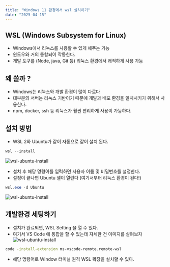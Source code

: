 ```yaml
---
title: "Windows 11 환경에서 wsl 설치하기"
date: "2025-04-15"
---
```


## WSL (Windows Subsystem for Linux)
* Windows에서 리눅스를 사용할 수 있게 해주는 기능
* 윈도우와 거의 통합되어 작동한다.
* 개발 도구를 (Node, java, Git 등) 리눅스 환경에서 쾌적하게 사용 가능

## 왜 쓸까 ?
* Windows는 리눅스와 개발 환경이 많이 다르다
* 대부분의 서버는 리눅스 기반이기 때문에 개발과 배포 환경을 일치시키기 위해서 사용한다.
* npm, docker, ssh 등 리눅스가 훨씬 편리하게 사용이 가능하다.

## 설치 방법
* WSL 2와 Ubuntu가 같이 자동으로 같이 설치 된다.

```powershell
wsl --install
```
![wsl-ubuntu-install](/posts/linux/wsl-ubuntu-install/1.png)

* 설치 후 해당 명령어를 입력하면 사용자 이름 및 비밀번호를 설정한다.
* 설정이 끝나면 Ubuntu 셸이 열린다 (여기서부터 리눅스 환경이 된다!)
```powershell
wsl.exe -d Ubuntu
```
![wsl-ubuntu-install](/posts/linux/wsl-ubuntu-install/2.png)


## 개발환경 세팅하기
* 설치가 완료되면, WSL Setting 을 열 수 있다.
* 여기서 VS Code 에 통합을 할 수 있는데 자세한 건 이미지를 살펴보자
![wsl-ubuntu-install](/posts/linux/wsl-ubuntu-install/3.png)
```bash
code -install-extension ms-vscode-remote.remote-wsl
```
* 해당 명령어로 Window 터미널 원격 WSL 확장을 설치할 수 있다.

